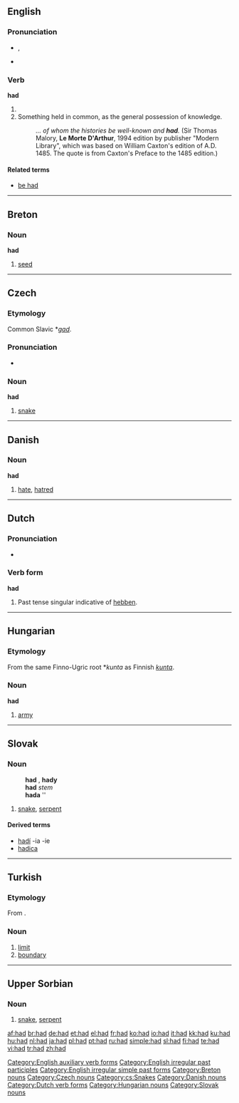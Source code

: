 {{see|haad}}

==English==

{{rank|it|for|as|16|had|you|not|be}}

===Pronunciation===
*{{IPA|/hæd/}}, {{SAMPA|/h{d/}}
*{{audio|en-us-had.ogg|Audio (US)}}
*:{{rhymes|æd}}

===Verb===
'''had'''

# {{past of|[[have]]}}
# Something held in common, as the general possession of knowledge.
#:''... of whom the histories be well-known and '''had'''.'' (Sir Thomas Malory, '''Le Morte D'Arthur''', 1994 edition by publisher "Modern Library", which was based on William Caxton's edition of A.D. 1485. The quote is from Caxton's Preface to the 1485 edition.) 

====Related terms====
*[[be had]]

[[Category:English auxiliary verb forms]]
[[Category:English irregular past participles]]
[[Category:English irregular simple past forms]]

----

==Breton==

===Noun===
'''had'''

# [[seed]]

[[Category:Breton nouns]]

----

==Czech==

===Etymology===
Common Slavic *''[[gad]]''.

===Pronunciation===
*{{audio|Cs-had.ogg|audio}}

===Noun===
'''had''' {{m}}

# [[snake]]

[[Category:Czech nouns]]
[[Category:cs:Snakes]]

----

==Danish==

===Noun===
'''had'''

# [[hate]], [[hatred]]

[[Category:Danish nouns]]

----

==Dutch==

===Pronunciation===
*{{IPA|/'hat/}}

===Verb form===
'''had'''

# Past tense singular indicative of [[hebben]].

[[Category:Dutch verb forms]]

----

==Hungarian==

===Etymology===
From the same Finno-Ugric root *''kunta'' as Finnish ''[[kunta]]''.

===Noun===
'''had'''

#[[army]]

[[Category:Hungarian nouns]]

----

==Slovak==

===Noun===
:'''had''' {{m}}, '''hady''' {{p}}
:'''had''' ''stem''
:'''hada''' ''{{gensg}}
:{{decpat}} {{dub}}

#[[snake]], [[serpent]]

====Derived terms====
*[[hadí]] -ia -ie
*[[hadica#Slovak|hadica]] {{f}}

[[Category:Slovak nouns]]

----

==Turkish==

===Etymology===
From {{Ar.|tr}} {{Arab|[[حد|حَدّ]]}}.

===Noun===
{{infl|tr|noun}}

# [[limit]]
# [[boundary]]

----

==Upper Sorbian==

===Noun===
{{infl|hsb|noun|g=m}}

# [[snake]], [[serpent]]

[[af:had]]
[[br:had]]
[[de:had]]
[[et:had]]
[[el:had]]
[[fr:had]]
[[ko:had]]
[[io:had]]
[[it:had]]
[[kk:had]]
[[ku:had]]
[[hu:had]]
[[nl:had]]
[[ja:had]]
[[pl:had]]
[[pt:had]]
[[ru:had]]
[[simple:had]]
[[sl:had]]
[[fi:had]]
[[te:had]]
[[vi:had]]
[[tr:had]]
[[zh:had]]